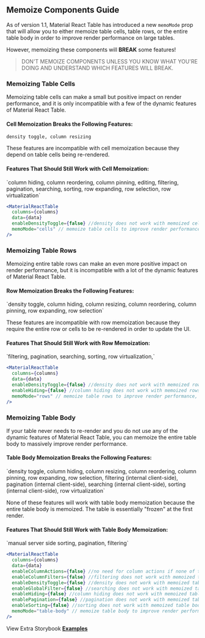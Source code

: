 
<Head>
  <title>Memoize Components Guide - Material React Table Docs</title>
  <meta
    name="description"
    content="How to memoize certain table components in Material React Table in order to improve render performance."
  />
</Head>

## Memoize Components Guide

As of version 1.1, Material React Table has introduced a new `memoMode` prop that will allow you to either memoize table cells, table rows, or the entire table body in order to improve render performance on large tables.

However, memoizing these components will **BREAK** some features!

> DON'T MEMOIZE COMPONENTS UNLESS YOU KNOW WHAT YOU'RE DOING AND UNDERSTAND WHICH FEATURES WILL BREAK.

### Memoizing Table Cells

Memoizing table cells can make a small but positive impact on render performance, and it is only incompatible with a few of the dynamic features of Material React Table.

#### Cell Memoization Breaks the Following Features:

<Box color="warning.main">`density toggle, column resizing`</Box>

These features are incompatible with cell memoization because they depend on table cells being re-rendered.

#### Features That Should Still Work with Cell Memoization:

<Box color="success.main">
  `column hiding, column reordering, column pinning, editing, filtering,
  pagination, searching, sorting, row expanding, row selection, row
  virtualization`
</Box>

```jsx
<MaterialReactTable
  columns={columns}
  data={data}
  enableDensityToggle={false} //density does not work with memoized cells
  memoMode="cells" // memoize table cells to improve render performance, but break some features
/>
```

<MemoizeCellsExample />

### Memoizing Table Rows

Memoizing entire table rows can make an even more positive impact on render performance, but it is incompatible with a lot of the dynamic features of Material React Table.

#### Row Memoization Breaks the Following Features:

<Box color="warning.main">
  `density toggle, column hiding, column resizing, column reordering, column
  pinning, row expanding, row selection`
</Box>

These features are incompatible with row memoization because they require the entire row or cells to be re-rendered in order to update the UI.

#### Features That Should Still Work with Row Memoization:

<Box color="success.main">
  `filtering, pagination, searching, sorting, row virtualization,`
</Box>

```jsx
<MaterialReactTable
  columns={columns}
  data={data}
  enableDensityToggle={false} //density does not work with memoized rows
  enableHiding={false} //column hiding does not work with memoized rows
  memoMode="rows" // memoize table rows to improve render performance, but break a lot of features
/>
```

<MemoizeRowsExample />

### Memoizing Table Body

If your table never needs to re-render and you do not use any of the dynamic features of Material React Table, you can memoize the entire table body to massively improve render performance.

#### Table Body Memoization Breaks the Following Features:

<Box color="warning.main">
  `density toggle, column hiding, column resizing, column reordering, column
  pinning, row expanding, row selection, filtering (internal client-side),
  pagination (internal client-side), searching (internal client-side), sorting
  (internal client-side), row virtualization`
</Box>

None of these features will work with table body memoization because the entire table body is memoized. The table is essentially "frozen" at the first render.

#### Features That Should Still Work with Table Body Memoization:

<Box color="success.main">
  `manual server side sorting, pagination, filtering`
</Box>

```jsx
<MaterialReactTable
  columns={columns}
  data={data}
  enableColumnActions={false} //no need for column actions if none of them are enabled
  enableColumnFilters={false} //filtering does not work with memoized table body
  enableDensityToggle={false} //density does not work with memoized table body
  enableGlobalFilter={false} //searching does not work with memoized table body
  enableHiding={false} //column hiding does not work with memoized table body
  enablePagination={false} //pagination does not work with memoized table body
  enableSorting={false} //sorting does not work with memoized table body
  memoMode="table-body" // memoize table body to improve render performance, but break all features
/>
```

<MemoizeTableBodyExample />

View Extra Storybook **[Examples](https://www.material-react-table.dev/?path=/story/features-memo-mode-examples)**
